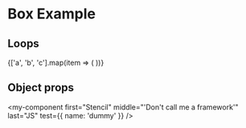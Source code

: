 # Box Example

## Loops

{['a', 'b', 'c'].map(item => (
  <my-component first={item} last="!" />
))}

## Object props

<my-component
  first="Stencil"
  middle="'Don't call me a framework'"
  last="JS"
  test={{
    name: 'dummy'
  }}
/>

